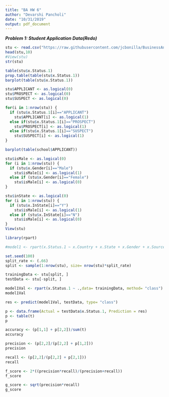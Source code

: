 ```yaml
---
title: "BA HW 6"
author: "Devarshi Pancholi"
date: "10/31/2019"
output: pdf_document
---
```


***Problem 1: Student Application Data(Redo)***

```r

stu <- read.csv("https://raw.githubusercontent.com/jcbonilla/BusinessAnalytics/master/BAData/Univ%20Admissions.csv")
head(stu,10)
#View(stu)
str(stu)
```
```r

table(stu$x.Status.1)
prop.table(table(stu$x.Status.1))
barplot(table(stu$x.Status.1))

stu$APPLICANT <- as.logical(0)
stu$PROSPECT <- as.logical(0)
stu$SUSPECT <- as.logical(0)

for(i in 1:nrow(stu)) {
  if (stu$x.Status.1[i]=="APPLICANT")
    stu$APPLICANT[i] <- as.logical(1)
  else if(stu$x.Status.1[i]=="PROSPECT")
    stu$PROSPECT[i] <- as.logical(1)
  else if(stu$x.Status.1[i]=="SUSPECT")
    stu$SUSPECT[i] <- as.logical(1)
}

barplot(table(school$APPLICANT))
```

```r
stu$isMale <- as.logical(0)
for (i in 1:nrow(stu)) {
  if (stu$x.Gender[i]=="Male")
    stu$isMale[i] <- as.logical(1)
  else if (stu$x.Gender[i]=="Female")
    stu$isMale[i] <- as.logical(0)
}

stu$inState <- as.logical(0)
for (i in 1:nrow(stu)) {
  if (stu$x.InState[i]=="Y")
    stu$isMale[i] <- as.logical(1)
  else if (stu$x.InState[i]=="N")
    stu$isMale[i] <- as.logical(0)
}
View(stu)
```

```r

library(rpart)

#model1 <- rpart(x.Status.1 ~ x.Country + x.State + x.Gender + x.Source + x.GPA + x.SAT_Score + x.DistancetoCampus_miles + x.HouseholdIncome + x.InState, data= stu, method= "class")

set.seed(100) 
split_rate <- (.66)
split <- sample(1:nrow(stu), size= nrow(stu)*split_rate)

trainingData <- stu[split, ]
testData <- stu[-split, ]

model1Val <- rpart(x.Status.1 ~ .,data= trainingData, method= "class")
model1Val

res <- predict(model1Val, testData, type= "class")

p <- data.frame(Actual = testData$x.Status.1, Prediction = res)
p <- table(t)
p

accuracy <- (p[1,1] + p[2,2])/sum(t)
accuracy

precision <- (p[2,2]/(p[2,2] + p[1,2]))
precision

recall <- (p[2,2]/(p[2,2] + p[2,1]))
recall

f_score <- 2*((precision*recall)/(precision+recall))
f_score

g_score <- sqrt(precision*recall)
g_score

```